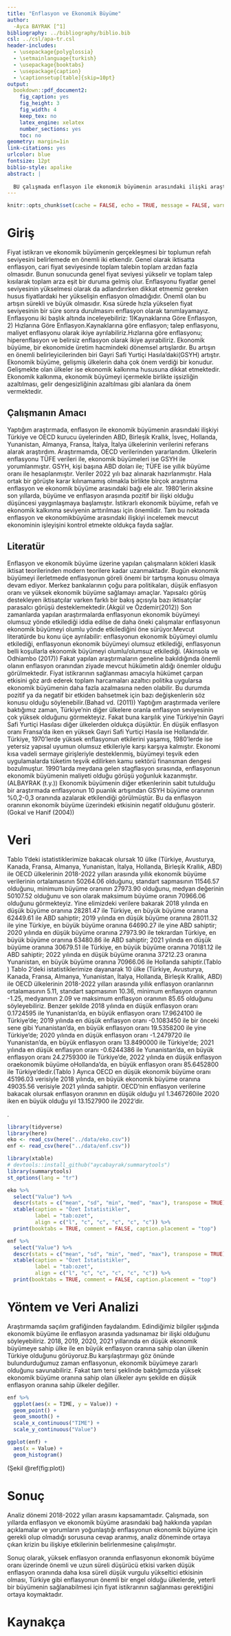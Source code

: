 ```yaml
---
title: "Enflasyon ve Ekonomik Büyüme"
author: 
  -Ayca BAYRAK [^1]
bibliography: ../bibliography/biblio.bib
csl: ../csl/apa-tr.csl
header-includes:
  - \usepackage{polyglossia}
  - \setmainlanguage{turkish}
  - \usepackage{booktabs}
  - \usepackage{caption} 
  - \captionsetup[table]{skip=10pt}
output:
  bookdown::pdf_document2:
    fig_caption: yes
    fig_height: 3
    fig_width: 4
    keep_tex: no
    latex_engine: xelatex
    number_sections: yes
    toc: no
geometry: margin=1in
link-citations: yes
urlcolor: blue
fontsize: 12pt
biblio-style: apalike
abstract: |
  
  BU çalışmada enflasyon ile ekonomik büyümenin arasındaki ilişki araştırılmıştır. 2018-2022 yılları arasındaki veriler kullanılmıştır. Çalışmadan elde edilen bulgulara göre; enflasyon ekonomik büyümeyi negatif yönde etkilemektedir.
---
```

```r
knitr::opts_chunk$set(cache = FALSE, echo = TRUE, message = FALSE, warning = FALSE)
```

<!-- ======================================================================= -->
<!-- ============================== NOTLAR ================================= -->
<!-- ======================================================================= -->
[^1]: 21080375, [Github Repo](https://github.com/aycabayrak/final3)


# Giriş
Fiyat istikrarı ve ekonomik büyümenin gerçekleşmesi bir toplumun refah seviyesini belirlemede en önemli iki etkendir. Genel olarak iktisatta enflasyon, cari fiyat seviyesinde toplam talebin toplam arzdan fazla olmasıdır. Bunun sonucunda genel fiyat seviyesi yükselir ve toplam talep kısılarak toplam arza eşit bir duruma gelmiş olur. Enflasyonu fiyatlar genel seviyesinin yükselmesi olarak da adlandırırken dikkat etmemiz gereken husus fiyatlardaki her yükselişin enflasyon olmadığıdır. Önemli olan bu artışın sürekli ve büyük olmasıdır. Kısa sürede hızla yükselen fiyat seviyesinin bir süre sonra durulmasını enflasyon olarak tanımlayamayız. Enflasyonu iki başlık altında inceleyebiliriz: 1)Kaynaklarına Göre Enflasyon, 2) Hızlarına Göre Enflasyon.Kaynaklarına göre enflasyon; talep enflasyonu, maliyet enflasyonu
olarak ikiye ayrılabiliriz.Hızlarına göre enflasyonu; hiperenflasyon ve belirsiz enflasyon olarak ikiye ayırabiliriz. Ekonomik büyüme, bir ekonomide üretim hacmindeki dönemsel artışlardır. Bu artışın en önemli belirleyicilerinden biri Gayri Safi Yurtiçi Hasıla’daki(GSYH) artıştır. Ekonomik büyüme, gelişmiş ülkelerin daha çok önem verdiği bir konudur. Gelişmekte olan ülkeler ise ekonomik kalkınma hususuna dikkat etmektedir. Ekonomik kalkınma, ekonomik büyümeyi içermekle birlikte işsizliğin azaltılması, gelir dengesizliğinin azaltılması gibi alanlara da önem vermektedir.


## Çalışmanın Amacı
Yaptığım araştırmada, enflasyon ile ekonomik büyümenin arasındaki ilişkiyi Türkiye ve OECD kurucu üyelerinden ABD, Birleşik Krallık, İsveç, Hollanda, Yunanistan, Almanya, Fransa, İtalya, İtalya ülkelerinin verilerini referans alarak araştırdım. Araştırmamda, OECD verilerinden yararlandım. Ülkelerin enflasyonu TÜFE verileri ile, ekonomik büyümeleri ise GSYH ile yorumlanmıştır. GSYH, kişi başına ABD doları ile; TÜFE ise yıllık büyüme oranı ile hesaplanmıştır. Veriler 2022 yılı baz alınarak hazırlanmıştır. Hala ortak bir görüşte karar kılınamamış olmakla birlikte birçok araştırma enflasyon ve ekonomik büyüme arasındaki bağı ele alır. 1980’lerin aksine son yıllarda, büyüme ve enflasyon arasında pozitif bir ilişki olduğu düşüncesi yaygınlaşmaya başlamıştır. İstikrarlı ekonomik büyüme, refah ve ekonomik kalkınma seviyenin arttırılması için önemlidir. Tam bu noktada enflasyon ve ekonomikbüyüme arasındaki ilişkiyi incelemek mevcut ekonominin işleyişini kontrol etmekte oldukça fayda sağlar.

## Literatür 

Enflasyon ve ekonomik büyüme üzerine yapılan çalışmaların kökleri klasik iktisat teorilerinden modern teorilere kadar uzanmaktadır. Bugün ekonomik büyümeyi ilerletmede enflasyonun göreli önemi bir tartışma konusu olmaya devam ediyor. Merkez bankalarının çoğu para politikaları, düşük enflasyon oranı ve yüksek ekonomik büyüme sağlamayı amaçlar. Yapısalcı görüş destekleyen iktisatçılar varken farklı bir bakış açısıyla bazı iktisatçılar parasalcı görüşü desteklemektedir.(Akgül ve Özdemir(2012)) Son zamanlarda yapılan araştırmalarda enflasyonun ekonomik büyümeyi olumsuz yönde etkilediği iddia edilse de daha öneki çalışmalar enflasyonun ekonomik büyümeyi olumlu yönde etkilediğini öne sürüyor.Mevcut literatürde bu konu üçe ayrılabilir: enflasyonun ekonomik büyümeyi olumlu etkilediği, enflasyonun ekonomik büyümeyi olumsuz etkilediği, enflasyonun belli koşullarla ekonomik büyümeyi olumlu/olumsuz etkilediği. (Akinsola ve Odhiambo (2017)) Fakat yapılan araştırmaların geneline bakıldığında önemli olanın enflasyon oranından ziyade mevcut hükümetin aldığı önemler olduğu görülmektedir. Fiyat istikrarının sağlanması amacıyla hükümet çarpan etkisini göz ardı ederek toplam harcamaları azaltıcı politika uygularsa ekonomik büyümenin daha fazla azalmasına neden olabilir. Bu durumda pozitif ya da negatif bir etkiden bahsetmek için bazı değişkenlerin söz konusu olduğu söylenebilir.(Bahad vd. (2011)) 
Yaptığım araştırmada verilere baktığımız zaman, Türkiye’nin diğer ülkelere oranla enflasyon seviyesinin çok yüksek olduğunu görmekteyiz. Fakat buna karşılık yine Türkiye’nin Gayri Safi Yurtiçi Hasılası diğer ülkelerden oldukça düşüktür. En düşük enflasyon oranı Fransa’da iken en yüksek Gayri Safi Yurtiçi Hasıla ise Hollanda’dır. Türkiye, 1970’lerde yüksek enflasyonun etkilerini yaşamış, 1980’lerde ise yetersiz yapısal uyumun olumsuz etkileriyle karşı karşıya kalmıştır. Ekonomi kısa vadeli sermaye girişleriyle desteklenmiş, büyümeyi teşvik eden uygulamalarda tüketim teşvik edilirken kamu sektörü finansman dengesi bozulmuştur.
1990’larda meydana gelen stagflasyon sırasında, enflasyonun ekonomik büyümenin maliyeti olduğu görüşü yoğunluk kazanmıştır. (ALBAYRAK (t.y.)) Ekonomik büyümenin diğer etkenlerinin sabit tutulduğu bir araştırmada enflasyonun 10 puanlık artışından GSYH büyüme oranının %0,2-0,3 oranında azalarak etkilendiği görülmüştür. Bu da enflasyon oranının ekonomik büyüme üzerindeki etkisinin negatif olduğunu gösterir.(Gokal ve Hanif (2004))


# Veri 
Tablo 1'deki istatistiklerimize bakacak olursak 10 ülke (Türkiye, Avusturya, Kanada, Fransa, Almanya, Yunanistan, İtalya, Hollanda, Birleşik Krallık, ABD) ile OECD ülkelerinin 2018-2022 yılları arasında yıllık ekonomik büyüme verilerinin ortalamasının 50264.06 olduğunu, standart sapmasının 11546.57 olduğunu, minimum büyüme oranının 27973.90 olduğunu, medyan değerinin 50107.52 olduğunu ve son olarak maksimum büyüme oranın 70966.06 olduğunu görmekteyiz. Yine elimizdeki verilere bakarak 2018 yılında en düşük büyüme oranına 28281.47 ile Türkiye, en büyük büyüme oranına 62449.61 ile ABD sahiptir; 2019 yılında en düşük büyüme oranına 28011.32 ile yine Türkiye, en büyük büyüme oranına 64690.27 ile yine ABD sahiptir; 2020 yılında en düşük büyüme oranına 27973.90 ile tekrardan Türkiye, en büyük büyüme oranına 63480.86 ile ABD sahiptir; 2021 yılında en düşük büyüme oranına 30679.51 ile Türkiye, en büyük büyüme oranına 70181.12 ile ABD sahiptir; 2022 yılında en düşük büyüme oranına 37212.23 oranına Yunanistan, en büyük büyüme oranına 70966.06 ile Hollanda sahiptir.(Tablo \ref{tab:ozet})
Tablo 2'deki istatistiklerimize dayanarak 10 ülke (Türkiye, Avusturya, Kanada, Fransa, Almanya, Yunanistan, İtalya, Hollanda, Birleşik Krallık, ABD) ile OECD ülkelerinin 2018-2022 yılları arasında yıllık enflasyon oranlarının ortalamasının 5.11, standart sapmasının 10.36, minimum enflasyon oranının -1.25, medyanının 2.09 ve maksimum enflasyon oranının 85.65 olduğunu söyleyebiliriz. Benzer şekilde 2018 yılında en düşük enflasyon oranı 0.1724595 ile Yunanistan'da, en büyük enflasyon oranı 17.9624100 ile Türkiye'de; 2019 yılında en düşük enflasyon oranı -0.1083450 ile bir önceki sene gibi Yunanistan'da, en büyük enflasyon oranı 19.5358200 ile yine Türkiye'de; 2020 yılında en düşük enflasyon oranı -1.2479720 ile Yunanistan'da, en büyük enflasyon oranı 13.8490000 ile Türkiye'de; 2021 yılında en düşük enflasyon oranı -0.6244386 ile Yunanistan'da, en büyük enflasyon oranı 24.2759300 ile Türkiye'de, 2022 yılında en düşük enflasyon oraekonomik büyüme oHollanda'da, en büyük enflasyon oranı 85.6452800 ile Türkiye'dedir.(Tablo \ref{tab:ozet})
Ayrıca OECD en düşük ekonomik büyüme oranı 45196.03 verisiyle 2018 yılında, en büyük ekonomik büyüme oranına 49035.56 verisiyle 2021 yılında sahiptir. OECD'nin enflasyon verilerine bakacak olursak enflasyon oranının en düşük olduğu yıl 1.3467260ile 2020 iken en büyük olduğu yıl 13.1527900 ile 2022'dir.

.
```r
library(tidyverse)
library(here)
eko <- read_csv(here("../data/eko.csv"))
enf <- read_csv(here("../data/enf.csv"))

```



```r
library(xtable) 
# devtools::install_github("aycabayrak/summarytools")
library(summarytools)
st_options(lang = "tr")
```



```r
eko %>%
  select("Value") %>% 
  descr(stats = c("mean", "sd", "min", "med", "max"), transpose = TRUE) %>% 
  xtable(caption = "Özet İstatistikler",
         label = "tab:ozet",
         align = c("l", "c", "c", "c", "c", "c")) %>% 
  print(booktabs = TRUE, comment = FALSE, caption.placement = "top")
```

```r
enf %>%
  select("Value") %>% 
  descr(stats = c("mean", "sd", "min", "med", "max"), transpose = TRUE) %>% 
  xtable(caption = "Özet İstatistikler",
         label = "tab:ozet",
         align = c("l", "c", "c", "c", "c", "c")) %>% 
  print(booktabs = TRUE, comment = FALSE, caption.placement = "top")
```


# Yöntem ve Veri Analizi
Araştırmamda saçılım grafiğinden faydalandım. Edindiğimiz bilgiler ışığında ekonomik büyüme ile enflasyon arasında yadsınamaz bir ilişki olduğunu söyleyebiliriz. 2018, 2019, 2020, 2021 yıllarında en düşük ekonomik büyümeye sahip ülke ile en büyük enflasyon oranına sahip olan ülkenin Türkiye olduğunu görüyoruz.Bu karşılaştırmayı göz önünde bulundurduğumuz zaman enflasyonun, ekonomik büyümeye zararlı olduğunu savunabiliriz. Fakat tam tersi şeklinde baktığımızda yüksek ekonomik büyüme oranına sahip olan ülkeler aynı şekilde en düşük enflasyon oranına sahip ülkeler değiller. 

```r
enf %>%
  ggplot(aes(x = TIME, y = Value)) +
  geom_point() +
  geom_smooth() +
  scale_x_continuous("TIME") + 
  scale_y_continuous("Value")
```
```r
ggplot(enf) +
  aes(x = Value) +
  geom_histogram()
```

(Şekil \@ref(fig:plot))

# Sonuç
Analiz dönemi 2018-2022 yılları arasını kapsamamtadır. Çalışmada, son yıllarda enflasyon ve ekonomik büyüme arasındaki bağ hakkında yapılan açıklamalar ve yorumların yoğunlaştığı enflasyonun ekonomik büyüme için gerekli olup olmadığı sorusuna cevap aranmış, analiz döneminde ortaya çıkan krizin bu ilişkiye etkilerinin belirlenmesine çalışılmıştır.  

Sonuç olarak, yüksek enflasyon oranında enflasyonun ekonomik büyüme oranı üzerinde önemli ve uzun süreli düşürücü etkisi varken düşük enflasyon oranında daha kısa süreli düşük vurgulu yükseltici etkisinin olması, Türkiye gibi enflasyonun önemli bir engel olduğu ülkelerde, yeterli bir büyümenin sağlanabilmesi için fiyat istikrarının sağlanması gerektiğini ortaya koymaktadır.


\newpage
# Kaynakça {#references}
<div id="refs"></div>

